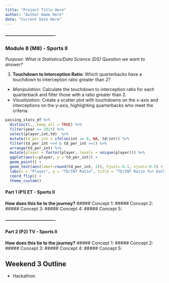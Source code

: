 ```yaml
---
title: "Project Title Here"
author: "Author Name Here"
date: "Current Date Here"
---
```
















#### ----------------------------------


### **Module 8 (M8) - Sports II**

*Purpose: What is Statistics/Data Science (DS) Question we want to answer?*


3. **Touchdown to Interception Ratio**: Which quarterbacks have a touchdown to interception ratio greater than 2?
- *Manipulation*: Calculate the touchdown to interception ratio for each quarterback and filter those with a ratio greater than 2.
- *Visualization*: Create a scatter plot with touchdowns on the x-axis and interceptions on the y-axis, highlighting quarterbacks who meet the criteria.


```r
passing_stats_df %>% 
  distinct(.,.keep_all = TRUE) %>% 
  filter(year == 2023) %>% 
  select(player,int,td)  %>% 
  mutate(td_per_int = ifelse(int == 0, NA, td/int)) %>% 
  filter(td_per_int <=4 & td_per_int >=1) %>% 
  arrange(td_per_int) %>% 
  mutate(player = factor(player, levels = unique(player))) %>% 
  ggplot(aes(x=player, y = td_per_int)) +
  geom_point() + 
  geom_text(aes(label=round(td_per_int, 2)), hjust=-0.1, vjust=-0.5) +
  labs(x = "Player", y = "TD/INT Ratio", title = "TD/INT Ratio for Each Player in 2023") +
  coord_flip() +
  theme_custom()
```




#### **Part 1 (P1)** ET - Sports II
**How does this tie to the journey?**
##### Concept 1:
##### Concept 2:
##### Concept 3:
##### Concept 4:
##### Concept 5:


#### ----------------------------------

#### **Part 2 (P2)** TV - Sports II
**How does this tie to the journey?**
##### Concept 1:
##### Concept 2:
##### Concept 3:
##### Concept 4:
##### Concept 5:


















## Weekend 3 Outline
- Hackathon




